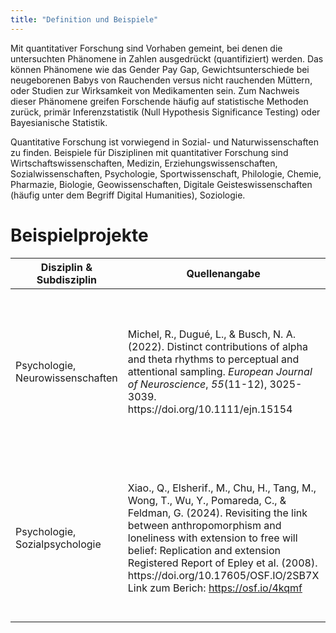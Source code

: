 ```yaml
---
title: "Definition und Beispiele"
---
```


Mit quantitativer Forschung sind Vorhaben gemeint, bei denen die untersuchten Phänomene in Zahlen ausgedrückt (quantifiziert) werden. Das können Phänomene wie das Gender Pay Gap, Gewichtsunterschiede bei neugeborenen Babys von Rauchenden versus nicht rauchenden Müttern, oder Studien zur Wirksamkeit von Medikamenten sein. Zum Nachweis dieser Phänomene greifen Forschende häufig auf statistische Methoden zurück, primär Inferenzstatistik (Null Hypothesis Significance Testing) oder Bayesianische Statistik.

Quantitative Forschung ist vorwiegend in Sozial- und Naturwissenschaften zu finden. Beispiele für Disziplinen mit quantitativer Forschung sind Wirtschaftswissenschaften, Medizin, Erziehungswissenschaften, Sozialwissenschaften, Psychologie, Sportwissenschaft, Philologie, Chemie, Pharmazie, Biologie, Geowissenschaften, Digitale Geisteswissenschaften (häufig unter dem Begriff Digital Humanities), Soziologie.

# Beispielprojekte

+----------------------------------+---------------------------------------------------------------------------------------------------------------------------------------------------------------------------------------------------------------------------------------------------------------------------------------------------------------+---------------------------------------------------------------------------------------------------------------------------------+
| Disziplin & Subdisziplin         | Quellenangabe                                                                                                                                                                                                                                                                                                 | Beschreibung                                                                                                                    |
+==================================+===============================================================================================================================================================================================================================================================================================================+=================================================================================================================================+
| Psychologie, Neurowissenschaften | Michel, R., Dugué, L., & Busch, N. A. (2022). Distinct contributions of alpha and theta rhythms to perceptual and attentional sampling. *European Journal of Neuroscience*, *55*(11-12), 3025-3039. https://doi.org/10.1111/ejn.15154                                                                         | -   Es handelt sich um eine Open Access Publikation (hybrid Open Access)                                                        |
|                                  |                                                                                                                                                                                                                                                                                                               |                                                                                                                                 |
|                                  |                                                                                                                                                                                                                                                                                                               | -   Studie wurde präregistriert (<https://aspredicted.org/v37gr.pdf>)                                                           |
|                                  |                                                                                                                                                                                                                                                                                                               |                                                                                                                                 |
|                                  |                                                                                                                                                                                                                                                                                                               | -   Daten sind öffentlich verfügbar (<https://osf.io/de4bu>)                                                                    |
|                                  |                                                                                                                                                                                                                                                                                                               |                                                                                                                                 |
|                                  |                                                                                                                                                                                                                                                                                                               | -   Eine Anleitung zum Reproduzieren der Ergebnisse ist auf Github verfügbar (<https://github.com/remichel/RAPscripts>)         |
+----------------------------------+---------------------------------------------------------------------------------------------------------------------------------------------------------------------------------------------------------------------------------------------------------------------------------------------------------------+---------------------------------------------------------------------------------------------------------------------------------+
| Psychologie, Sozialpsychologie   | Xiao., Q., Elsherif., M., Chu, H., Tang, M., Wong, T., Wu, Y., Pomareda, C., & Feldman, G. (2024). Revisiting the link between anthropomorphism and loneliness with extension to free will belief: Replication and extension Registered Report of Epley et al. (2008). https://doi.org/10.17605/OSF.IO/2SB7X\ | -   Registered Report via Peer Community-In (PCI) mit Stage 1 und Stage 2 Review                                                |
|                                  | Link zum Berich: <https://osf.io/4kqmf>                                                                                                                                                                                                                                                                       |                                                                                                                                 |
|                                  |                                                                                                                                                                                                                                                                                                               | -   *Endorsement* von PCI und Peer Review Prozess vollständig offengelegt: <https://rr.peercommunityin.org/articles/rec?id=750> |
|                                  |                                                                                                                                                                                                                                                                                                               |                                                                                                                                 |
|                                  |                                                                                                                                                                                                                                                                                                               | -   Replikationsstudie                                                                                                          |
|                                  |                                                                                                                                                                                                                                                                                                               |                                                                                                                                 |
|                                  |                                                                                                                                                                                                                                                                                                               | -   Daten und Materialien öffentlich zugänglich (<https://osf.io/2sb7x>)                                                        |
+----------------------------------+---------------------------------------------------------------------------------------------------------------------------------------------------------------------------------------------------------------------------------------------------------------------------------------------------------------+---------------------------------------------------------------------------------------------------------------------------------+
